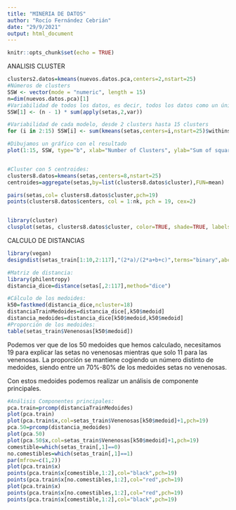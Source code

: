 ```yaml
---
title: "MINERIA DE DATOS"
author: "Rocío Fernández Cebrián"
date: "29/9/2021"
output: html_document
---
```


```r
knitr::opts_chunk$set(echo = TRUE)
```




ANALISIS CLUSTER
```r
clusters2.datos=kmeans(nuevos.datos.pca,centers=2,nstart=25)
#Números de clusters
SSW <- vector(mode = "numeric", length = 15)
n=dim(nuevos.datos.pca)[1]
#Variabilidad de todos los datos, es decir, todos los datos como un único cluster
SSW[1] <- (n - 1) * sum(apply(setas,2,var)) 

#Variabilidad de cada modelo, desde 2 clusters hasta 15 clusters
for (i in 2:15) SSW[i] <- sum(kmeans(setas,centers=i,nstart=25)$withinss)

#Dibujamos un gráfico con el resultado
plot(1:15, SSW, type="b", xlab="Number of Clusters", ylab="Sum of squares within groups",pch=19, col="steelblue4")


#Cluster con 5 centroides:
clusters8.datos=kmeans(setas,centers=8,nstart=25)
centroides=aggregate(setas,by=list(clusters8.datos$cluster),FUN=mean) 

pairs(setas,col= clusters8.datos$cluster,pch=19)
points(clusters8.datos$centers, col = 1:nk, pch = 19, cex=2)


library(cluster)
clusplot(setas, clusters8.datos$cluster, color=TRUE, shade=TRUE, labels=2,lines=0)
```

CALCULO DE DISTANCIAS
```r
library(vegan)
designdist(setas_train[1:10,2:117],"(2*a)/(2*a+b+c)",terms="binary",abcd=TRUE)

#Matriz de distancia:
library(philentropy)
distancia_dice=distance(setas[,2:117],method="dice")
```
```r
#Cálculo de los medoides:
k50=fastkmed(distancia_dice,ncluster=18)
distanciaTrainMedoides=distancia_dice[,k50$medoid]
distancia_medoides=distancia_dice[k50$medoid,k50$medoid]
#Proporción de los medoides:
table(setas_train$Venenosas[k50$medoid])
```
Podemos ver que de los 50 medoides que hemos calculado, necesitamos 19 para explicar las setas no venenosas mientras que solo 11 para las venenosas. La proporción se mantiene cogiendo un número distinto de medoides, siendo entre un 70%-80% de los medoides setas no venenosas.

Con estos medoides podemos realizar un análisis de componente principales.
```r
#Análisis Componentes principales:
pca.train=prcomp(distanciaTrainMedoides)
plot(pca.train)
plot(pca.train$x,col=setas_train$Venenosas[k50$medoid]+1,pch=19)
pca.50=prcomp(distancia_medoides)
plot(pca.50)
plot(pca.50$x,col=setas_train$Venenosas[k50$medoid]+1,pch=19)
comestible=which(setas_train[,1]==0)
no.comestibles=which(setas_train[,1]==1)
par(mfrow=c(1,2))
plot(pca.train$x)
points(pca.train$x[comestible,1:2],col="black",pch=19)
points(pca.train$x[no.comestibles,1:2],col="red",pch=19)
plot(pca.train$x)
points(pca.train$x[no.comestibles,1:2],col="red",pch=19)
points(pca.train$x[comestible,1:2],col="black",pch=19)
```


